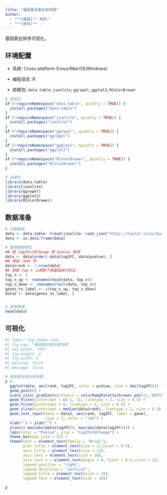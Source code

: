 ```yaml
---
title: "基因差异表达排序图"
author:
  - "**[编辑]** 郑虎;"
  - "**[审核]** ."
---
```


基因表达排序可视化。

## 环境配置

-   系统: Cross-platform (Linux/MacOS/Windows)

-   编程语言: R

-   依赖包: `data.table`; `jsonlite`; `ggrepel`; `ggplot2`; `RColorBrewer`

```r
# 安装包
if (!requireNamespace("data.table", quietly = TRUE)) {
  install.packages("data.table")
}
if (!requireNamespace("jsonlite", quietly = TRUE)) {
  install.packages("jsonlite")
}
if (!requireNamespace("ggrepel", quietly = TRUE)) {
  install.packages("ggrepel")
}
if (!requireNamespace("ggplot2", quietly = TRUE)) {
  install.packages("ggplot2")
}
if (!requireNamespace("RColorBrewer", quietly = TRUE)) {
  install.packages("RColorBrewer")
}

# 加载包
library(data.table)
library(jsonlite)
library(ggrepel)
library(ggplot2)
library(RColorBrewer)
```

## 数据准备

```r
# 加载数据
data <- data.table::fread(jsonlite::read_json("https://hiplot.cn/ui/basic/gene-rank/data.json")$exampleData$textarea[[1]])
data <- as.data.frame(data)

# 整理数据格式
## 按 log2FoldChange 和 pvalue 排序
data <- data[order(-data$log2FC, data$pvalue), ]
## 添加 rank 列
data$rank <- 1:nrow(data)
## 获取 top n 上调和下调基因进行标记
top_n <- 5
top_n_up <- rownames(head(data, top_n))
top_n_down <- rownames(tail(data, top_n))
genes_to_label <- c(top_n_up, top_n_down)
data2 <- data[genes_to_label, ]


# 查看数据
head(data)
```

## 可视化

```r
#| label: fig-1Gene-rank
#| fig-cap: "基因差异表达排序图"
#| out.width: "95%"
#| fig-height: 4
#| fig-width: 6
#| warning: false
#| message: false

# 基因差异表达排序图
p <- 
  ggplot(data, aes(rank, log2FC, color = pvalue, size = abs(log2FC))) + 
  geom_point() + 
  scale_color_gradientn(colours = colorRampPalette(brewer.pal(11,'RdYlBu'))(100)) +
  geom_hline(yintercept = c(-1, 1), linetype = 2, size = 0.3) +
  geom_hline(yintercept = 0, linetype = 1, size = 0.5) +
  geom_vline(xintercept = median(data$rank), linetype = 2, size = 0.3) + 
  geom_text_repel(data = data2, aes(rank, log2FC, label = gene),
                  size = 3, color = "red") +
  xlab("") + ylab("") + 
  ylim(c(-max(abs(data$log2FC)), max(abs(data$log2FC)))) +
  labs(color = "Pvalue", size = "Log2FoldChange") +
  theme_bw(base_size = 12) +
  theme(text = element_text(family = "Arial"),
        plot.title = element_text(size = 12,hjust = 0.5),
        axis.title = element_text(size = 12),
        axis.text = element_text(size = 10),
        axis.text.x = element_text(angle = 0, hjust = 0.5,vjust = 1),
        legend.position = "right",
        legend.direction = "vertical",
        legend.title = element_text(size = 10),
        legend.text = element_text(size = 10))

p
```




